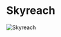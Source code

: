 

# Skyreach

<Image
  src="https://cdn.sanity.io/images/1as7cn02/production/69be4ff201f3b08b0d78e30fcb188abf10eb84a6-1280x720.png?w=976&h=350&fit=crop&crop=center&auto=format"
  alt="Skyreach"
  width={976}
  height={350}
/>

<ProjectDetails
  region="Dorne"
  house="House Fowler"
  type="Castle"
  status="Completed"
  warp="/warp skyreach"
  projectLead="BantyRooster"
  dateStarted="June 29, 2014"
  dateCompleted="June 29, 2014"
/>
